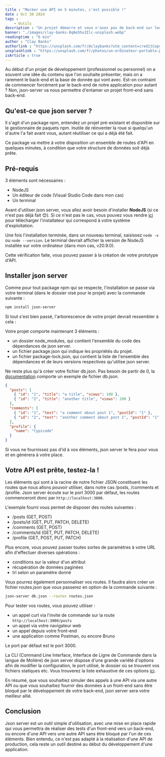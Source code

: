 ```yaml
---
title : "Mocker une API en 5 minutes, c'est possible !"
date : Oct 30 2024
tags :
    - Outils
description : "Un projet démarre et vous n'avez pas de back-end sur lequel vous appuyer ? Découvrez vite json server !"
banner: "./images/clay-banks-8q6e5hu3Ilc-unsplash.webp"
readingtime : "6 min"
author : "Clay Banks"
authorlink : "https://unsplash.com/fr/@claybanks?utm_content=creditCopyText&utm_medium=referral&utm_source=unsplash"
unsplashlink : "https://unsplash.com/fr/photos/un-ordinateur-portable-pose-sur-un-bureau-en-bois-8q6e5hu3Ilc?utm_content=creditCopyText&utm_medium=referral&utm_source=unsplash"
isArticle : true
---
```



Au début d'un projet de développement (professionnel ou personnel) on a souvent une idée du contenu que l'on souhaite présenter, mais on a rarement le back-end et la base de donnée qui vont avec.
Est-on contraint de commencer forcément par le back-end de notre application pour autant ? Non, json-server va nous permettre d'entamer un projet front-end sans back-end.

## Qu'est-ce que json server ?

Il s'agit d'un package npm, entendez un projet pré-existant et disponible sur le gestionnaire de paquets npm. Inutile de réinventer la roue si quelqu'un d'autre l'a fait avant vous, autant réutiliser ce qui a déjà été fait.

Ce package va mettre à votre disposition un ensemble de routes d'API en quelques minutes, à condition que votre structure de données soit déjà prête.

## Pré-requis

3 éléments sont nécessaires :

- NodeJS
- Un éditeur de code (Visual Studio Code dans mon cas)
- Un terminal

Avant d'utiliser json server, vous allez avoir besoin d'installer **NodeJS** (si ce n'est pas déjà fait 😊). Si ce n'est pas le cas, vous pouvez vous rendre [ici](https://nodejs.org/en/download/current) pour télécharger l'installateur qui correspond à votre système d'exploitation.

Une fois l'installation terminée, dans un nouveau terminal, saisissez `node -v` ou `node --version`.
Le terminal devrait afficher la version de NodeJS installée sur votre ordinateur (dans mon cas, v20.9.0).

Cette vérification faite, vous pouvez passer à la création de votre prototype d'API.

## Installer json server

Comme pour tout package npm qui se respecte, l'installation se passe via votre terminal (dans le dossier visé pour le projet) avec la commande suivante :

```bash
npm install json-server
```

Si tout s'est bien passé, l'arborescence de votre projet devrait ressembler à cela :

<Picture image={jsonserverarborescence} caption="Arborescence du projet json server." />

Votre projet comporte maintenant 3 éléments :

- un dossier node_modules, qui contient l'ensemble du code des dépendances de json server.
- un fichier package.json qui indique les propriétés du projet.
- un fichier package-lock.json, qui contient la liste de l'ensemble des dépendances et de leurs versions respectives qu'utilise json server.

Ne reste plus qu'à créer votre fichier db.json. Pas besoin de partir de 0, la [documentation](https://github.com/typicode/json-server#readme) comporte un exemple de fichier db.json.

```json
{
  "posts": [
    { "id": "1", "title": "a title", "views": 100 },
    { "id": "2", "title": "another title", "views": 200 }
  ],
  "comments": [
    { "id": "1", "text": "a comment about post 1", "postId": "1" },
    { "id": "2", "text": "another comment about post 1", "postId": "1" }
  ],
  "profile": {
    "name": "typicode"
  }
}
```

Si vous ne fournissez pas d'id à vos éléments, json server le fera pour vous et en génèrera à votre place.

## Votre API est prête, testez-la !

Les éléments qui sont à la racine de notre fichier JSON constituent les routes que nous allons pouvoir utiliser, dans notre cas /posts, /comments et /profile. Json server écoute sur le port 3000 par défaut, les routes commenceront donc par `http://localhost:3000`.

L'exemple fourni vous permet de disposer des routes suivantes :

- /posts (GET, POST)
- /posts/id (GET, PUT, PATCH, DELETE)
- /comments (GET, POST)
- /comments/id (GET, PUT, PATCH, DELETE)
- /profile (GET, POST, PUT, PATCH)

Plus encore, vous pouvez passer toutes sortes de paramètres à votre URL afin d'effectuer diverses opérations :

- conditions sur la valeur d'un attribut
- récupération de données paginées
- tri selon un paramètre donné

Vous pourrez également personnaliser vos routes. Il faudra alors créer un fichier routes.json que vous passerez en option de la commande suivante :

```bash
json-server db.json --routes routes.json
```

Pour tester vos routes, vous pouvez utiliser :

- un appel curl via l'invite de commande sur la route `http://localhost:3000/posts`
- un appel via votre navigateur web
- un appel depuis votre front-end
- une application comme Postman, ou encore Bruno

Le port par défaut est le port 3000.

La CLI (Command Line Interface, Interface de Ligne de Commande dans la langue de Molière) de json server dispose d'une grande variété d'options afin de modifier la configuration, le port utilisé, le dossier où se trouvent vos fichiers statiques etc. Vous trouverez la liste exhaustive de ces options [ici](https://github.com/typicode/json-server/tree/v0?tab=readme-ov-file#cli-usage).

En résumé, que vous souhaitiez simuler des appels à une API via une autre API ou que vous souhaitiez fournir des données à un front-end sans être bloqué par le développement de votre back-end, json server sera votre meilleur allié.

## Conclusion

Json server est un outil simple d'utilisation, avec une mise en place rapide qui vous permettra de réaliser des tests d'un front-end vers un back-end, ou encore d'une API vers une autre API sans être bloqué par l'un de ces éléments.
Bien entendu, ce n'est pas adapté à la réalisation d'une API de production, cela reste un outil destiné au début du développement d'une application.